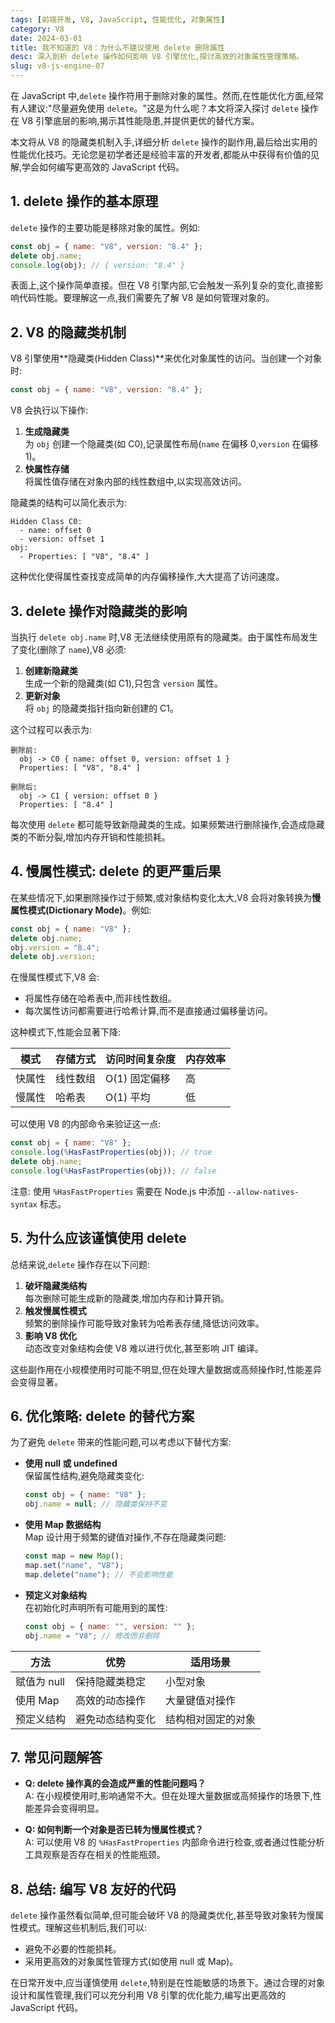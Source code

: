 ```yaml
---
tags: [前端开发, V8, JavaScript, 性能优化, 对象属性]
category: V8
date: 2024-03-01
title: 我不知道的 V8：为什么不建议使用 delete 删除属性
desc: 深入剖析 delete 操作如何影响 V8 引擎优化,探讨高效的对象属性管理策略。
slug: v8-js-engine-07
---
```


在 JavaScript 中,`delete` 操作符用于删除对象的属性。然而,在性能优化方面,经常有人建议:"尽量避免使用 `delete`。"这是为什么呢？本文将深入探讨 `delete` 操作在 V8 引擎底层的影响,揭示其性能隐患,并提供更优的替代方案。

本文将从 V8 的隐藏类机制入手,详细分析 `delete` 操作的副作用,最后给出实用的性能优化技巧。无论您是初学者还是经验丰富的开发者,都能从中获得有价值的见解,学会如何编写更高效的 JavaScript 代码。

## 1. delete 操作的基本原理

`delete` 操作的主要功能是移除对象的属性。例如:

```javascript
const obj = { name: "V8", version: "8.4" };
delete obj.name;
console.log(obj); // { version: "8.4" }
```

表面上,这个操作简单直接。但在 V8 引擎内部,它会触发一系列复杂的变化,直接影响代码性能。要理解这一点,我们需要先了解 V8 是如何管理对象的。

## 2. V8 的隐藏类机制

V8 引擎使用**隐藏类(Hidden Class)**来优化对象属性的访问。当创建一个对象时:

```javascript
const obj = { name: "V8", version: "8.4" };
```

V8 会执行以下操作:
1. **生成隐藏类**  
   为 `obj` 创建一个隐藏类(如 C0),记录属性布局(`name` 在偏移 0,`version` 在偏移 1)。
2. **快属性存储**  
   将属性值存储在对象内部的线性数组中,以实现高效访问。

隐藏类的结构可以简化表示为:

```
Hidden Class C0:
  - name: offset 0
  - version: offset 1
obj:
  - Properties: [ "V8", "8.4" ]
```

这种优化使得属性查找变成简单的内存偏移操作,大大提高了访问速度。

## 3. delete 操作对隐藏类的影响

当执行 `delete obj.name` 时,V8 无法继续使用原有的隐藏类。由于属性布局发生了变化(删除了 `name`),V8 必须:
1. **创建新隐藏类**  
   生成一个新的隐藏类(如 C1),只包含 `version` 属性。
2. **更新对象**  
   将 `obj` 的隐藏类指针指向新创建的 C1。

这个过程可以表示为:

```
删除前:
  obj -> C0 { name: offset 0, version: offset 1 }
  Properties: [ "V8", "8.4" ]

删除后:
  obj -> C1 { version: offset 0 }
  Properties: [ "8.4" ]
```

每次使用 `delete` 都可能导致新隐藏类的生成。如果频繁进行删除操作,会造成隐藏类的不断分裂,增加内存开销和性能损耗。

## 4. 慢属性模式: delete 的更严重后果

在某些情况下,如果删除操作过于频繁,或对象结构变化太大,V8 会将对象转换为**慢属性模式(Dictionary Mode)**。例如:

```javascript
const obj = { name: "V8" };
delete obj.name;
obj.version = "8.4";
delete obj.version;
```

在慢属性模式下,V8 会:
- 将属性存储在哈希表中,而非线性数组。
- 每次属性访问都需要进行哈希计算,而不是直接通过偏移量访问。

这种模式下,性能会显著下降:

| 模式     | 存储方式 | 访问时间复杂度 | 内存效率 |
|----------|----------|----------------|----------|
| 快属性   | 线性数组 | O(1) 固定偏移  | 高       |
| 慢属性   | 哈希表   | O(1) 平均      | 低       |

可以使用 V8 的内部命令来验证这一点:

```javascript
const obj = { name: "V8" };
console.log(%HasFastProperties(obj)); // true
delete obj.name;
console.log(%HasFastProperties(obj)); // false
```

注意: 使用 `%HasFastProperties` 需要在 Node.js 中添加 `--allow-natives-syntax` 标志。

## 5. 为什么应该谨慎使用 delete

总结来说,`delete` 操作存在以下问题:

1. **破坏隐藏类结构**  
   每次删除可能生成新的隐藏类,增加内存和计算开销。
2. **触发慢属性模式**  
   频繁的删除操作可能导致对象转为哈希表存储,降低访问效率。
3. **影响 V8 优化**  
   动态改变对象结构会使 V8 难以进行优化,甚至影响 JIT 编译。

这些副作用在小规模使用时可能不明显,但在处理大量数据或高频操作时,性能差异会变得显著。

## 6. 优化策略: delete 的替代方案

为了避免 `delete` 带来的性能问题,可以考虑以下替代方案:

- **使用 null 或 undefined**  
  保留属性结构,避免隐藏类变化:

  ```javascript
  const obj = { name: "V8" };
  obj.name = null; // 隐藏类保持不变
  ```

- **使用 Map 数据结构**  
  Map 设计用于频繁的键值对操作,不存在隐藏类问题:

  ```javascript
  const map = new Map();
  map.set("name", "V8");
  map.delete("name"); // 不会影响性能
  ```

- **预定义对象结构**  
  在初始化时声明所有可能用到的属性:

  ```javascript
  const obj = { name: "", version: "" };
  obj.name = "V8"; // 修改而非删除
  ```

| 方法           | 优势                 | 适用场景           |
|----------------|----------------------|--------------------|
| 赋值为 null    | 保持隐藏类稳定       | 小型对象           |
| 使用 Map       | 高效的动态操作       | 大量键值对操作     |
| 预定义结构     | 避免动态结构变化     | 结构相对固定的对象 |

## 7. 常见问题解答

- **Q: delete 操作真的会造成严重的性能问题吗？**  
  A: 在小规模使用时,影响通常不大。但在处理大量数据或高频操作的场景下,性能差异会变得明显。

- **Q: 如何判断一个对象是否已转为慢属性模式？**  
  A: 可以使用 V8 的 `%HasFastProperties` 内部命令进行检查,或者通过性能分析工具观察是否存在相关的性能瓶颈。

## 8. 总结: 编写 V8 友好的代码

`delete` 操作虽然看似简单,但可能会破坏 V8 的隐藏类优化,甚至导致对象转为慢属性模式。理解这些机制后,我们可以:
- 避免不必要的性能损耗。
- 采用更高效的对象属性管理方式(如使用 null 或 Map)。

在日常开发中,应当谨慎使用 `delete`,特别是在性能敏感的场景下。通过合理的对象设计和属性管理,我们可以充分利用 V8 引擎的优化能力,编写出更高效的 JavaScript 代码。
